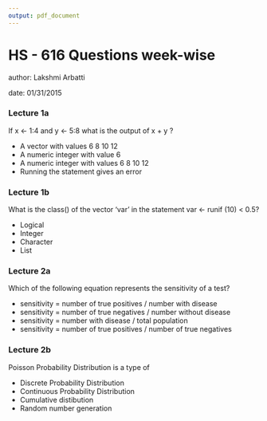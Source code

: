 ```yaml
---
output: pdf_document
---
```

HS - 616 Questions week-wise
================================================================
author: Lakshmi Arbatti

date: 01/31/2015



### Lecture 1a  


If x <- 1:4 and y <- 5:8 what is the output of x + y ?

* A vector with values 6 8 10 12
* A numeric integer with value 6
* A numeric integer with values 6 8 10 12
* Running the statement gives an error


### Lecture 1b  

What is the class() of the vector 'var' in the statement var <- runif (10) < 0.5?

* Logical
* Integer
* Character
* List


### Lecture 2a  

Which of the following equation represents the sensitivity of a test?

* sensitivity = number of true positives / number with disease
* sensitivity = number of true negatives / number without disease
* sensitivity = number with disease / total population
* sensitivity = number of true positives / number of true negatives


### Lecture 2b  

Poisson Probability Distribution is a type of 

* Discrete Probability Distribution
* Continuous Probability Distribution
* Cumulative distibution
* Random number generation



